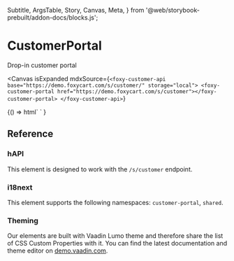   Subtitle,
  ArgsTable,
  Story,
  Canvas,
  Meta,
} from '@web/storybook-prebuilt/addon-docs/blocks.js';

<Meta title="Other / CustomerPortal" />

# CustomerPortal

<Subtitle>Drop-in customer portal</Subtitle>

<Canvas
  isExpanded
  mdxSource={`
    <foxy-customer-api base="https://demo.foxycart.com/s/customer/" storage="local">
      <foxy-customer-portal href="https://demo.foxycart.com/s/customer"></foxy-customer-portal>
    </foxy-customer-api>
  `}
>
  <Story name="Playground">
    {() =>
      html`
        <demo-customer-api>
          <foxy-customer-portal href="https://demo.foxycart.com/s/customer"></foxy-customer-portal>
        </demo-customer-api>
      `
    }
  </Story>
</Canvas>

## Reference

<ArgsTable of="foxy-customer-portal" />

### hAPI

This element is designed to work with the `/s/customer` endpoint.

### i18next

This element supports the following namespaces: `customer-portal`, `shared`.

### Theming

Our elements are built with Vaadin Lumo theme and therefore share the list of CSS Custom Properties with it. You can find the latest documentation and theme editor on [demo.vaadin.com](https://demo.vaadin.com/lumo-editor/).
